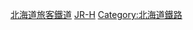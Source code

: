 {{Commonscat|Railway lines of JR Hokkaido}}

[[Category:北海道旅客鐵道|]]
[[Category:日本各公司鐵路線|JR-H]]
[[Category:北海道鐵路|Category:北海道鐵路]]